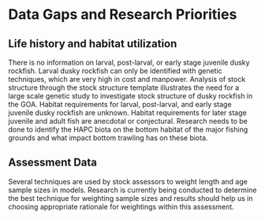 # Data Gaps and Research Priorities

## Life history and habitat utilization

There is no information on larval, post-larval, or early stage juvenile dusky rockfish. 
Larval dusky rockfish can only be identified with genetic techniques, which are very high in cost and manpower. 
Analysis of stock structure through the stock structure template illustrates the need for a large scale genetic study to investigate stock structure of dusky rockfish in the GOA. 
Habitat requirements for larval, post-larval, and early stage juvenile dusky rockfish are unknown. Habitat requirements for later stage juvenile and adult fish are anecdotal or conjectural. 
Research needs to be done to identify the HAPC biota on the bottom habitat of the major fishing grounds and what impact bottom trawling has on these biota. 

## Assessment Data

Several techniques are used by stock assessors to weight length and age sample sizes in models. 
Research is currently being conducted to determine the best technique for weighting sample sizes and results should help us in choosing appropriate rationale for weightings within this assessment.